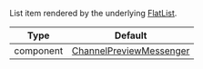 List item rendered by the underlying [FlatList](https://reactnative.dev/docs/flatlist#required-renderitem).

| Type      | Default                                                                                         |
| --------- | ----------------------------------------------------------------------------------------------- |
| component | [ChannelPreviewMessenger](../../../../ui-components/channel-list/channel-preview-messenger.mdx) |
